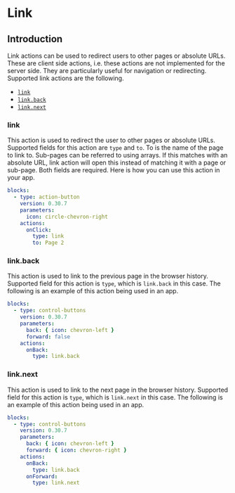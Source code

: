 
# Link

## Introduction

Link actions can be used to redirect users to other pages or absolute URLs. These are client side
actions, i.e. these actions are not implemented for the server side. They are particularly useful
for navigation or redirecting. Supported link actions are the following.

- [`link`](../reference/action.mdx#link)
- [`link.back`](../reference/action.mdx#link.back)
- [`link.next`](../reference/action.mdx#link.next)

### link<Side name="link" />

This action is used to redirect the user to other pages or absolute URLs. Supported fields for this
action are `type` and `to`. To is the name of the page to link to. Sub-pages can be referred to
using arrays. If this matches with an absolute URL, link action will open this instead of matching
it with a page or sub-page. Both fields are required. Here is how you can use this action in your
app.

```yaml validate blocks-snippet
blocks:
  - type: action-button
    version: 0.30.7
    parameters:
      icon: circle-chevron-right
    actions:
      onClick:
        type: link
        to: Page 2
```

### link.back<Side name="link.back" />

This action is used to link to the previous page in the browser history. Supported field for this
action is `type`, which is `link.back` in this case. The following is an example of this action
being used in an app.

```yaml validate blocks-snippet
blocks:
  - type: control-buttons
    version: 0.30.7
    parameters:
      back: { icon: chevron-left }
      forward: false
    actions:
      onBack:
        type: link.back
```

### link.next<Side name="link.next" />

This action is used to link to the next page in the browser history. Supported field for this action
is `type`, which is `link.next` in this case. The following is an example of this action being used
in an app.

```yaml validate blocks-snippet
blocks:
  - type: control-buttons
    version: 0.30.7
    parameters:
      back: { icon: chevron-left }
      forward: { icon: chevron-right }
    actions:
      onBack:
        type: link.back
      onForward:
        type: link.next
```
